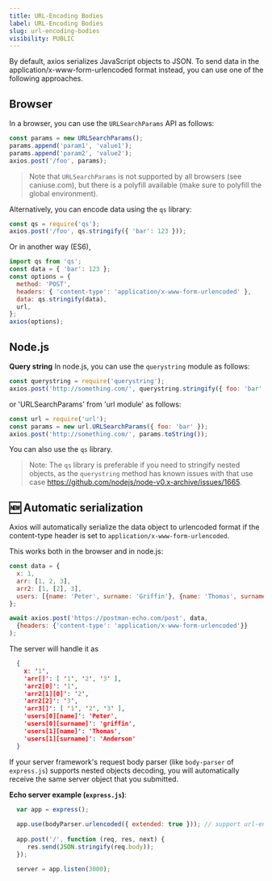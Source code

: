 ```yaml
---
title: URL-Encoding Bodies
label: URL-Encoding Bodies
slug: url-encoding-bodies
visibility: PUBLIC
---
```


By default, axios serializes JavaScript objects to JSON. To send data in the application/x-www-form-urlencoded format instead, you can use one of the following approaches.

## Browser
In a browser, you can use the `URLSearchParams` API as follows:

```js
const params = new URLSearchParams();
params.append('param1', 'value1');
params.append('param2', 'value2');
axios.post('/foo', params);
```
> Note that `URLSearchParams` is not supported by all browsers (see caniuse.com), but there is a polyfill available (make sure to polyfill the global environment).

Alternatively, you can encode data using the `qs` library:
```js
const qs = require('qs');
axios.post('/foo', qs.stringify({ 'bar': 123 }));
```

Or in another way (ES6),
```js
import qs from 'qs';
const data = { 'bar': 123 };
const options = {
  method: 'POST',
  headers: { 'content-type': 'application/x-www-form-urlencoded' },
  data: qs.stringify(data),
  url,
};
axios(options);
```

## Node.js
**Query string**
In node.js, you can use the `querystring` module as follows:

```js
const querystring = require('querystring');
axios.post('http://something.com/', querystring.stringify({ foo: 'bar' }));
```

or 'URLSearchParams' from 'url module' as follows:

```js
const url = require('url');
const params = new url.URLSearchParams({ foo: 'bar' });
axios.post('http://something.com/', params.toString());
```

You can also use the `qs` library.

> Note: The `qs` library is preferable if you need to stringify nested objects, as the `querystring` method has known issues with that use case https://github.com/nodejs/node-v0.x-archive/issues/1665.

## 🆕 Automatic serialization
Axios will automatically serialize the data object to urlencoded format if the content-type header is set to `application/x-www-form-urlencoded`.

This works both in the browser and in node.js:

```js
const data = {
  x: 1,
  arr: [1, 2, 3],
  arr2: [1, [2], 3],
  users: [{name: 'Peter', surname: 'Griffin'}, {name: 'Thomas', surname: 'Anderson'}],
};

await axios.post('https://postman-echo.com/post', data,
  {headers: {'content-type': 'application/x-www-form-urlencoded'}}
);
```

The server will handle it as
```json
  {
    x: '1',
    'arr[]': [ '1', '2', '3' ],
    'arr2[0]': '1',
    'arr2[1][0]': '2',
    'arr2[2]': '3',
    'arr3[]': [ '1', '2', '3' ],
    'users[0][name]': 'Peter',
    'users[0][surname]': 'griffin',
    'users[1][name]': 'Thomas',
    'users[1][surname]': 'Anderson'
  }
```
If your server framework's request body parser (like `body-parser` of `express.js`) supports nested objects decoding, you will automatically receive the same server object that you submitted.

**Echo server example (`express.js`)**:
```js
  var app = express();
  
  app.use(bodyParser.urlencoded({ extended: true })); // support url-encoded bodies
  
  app.post('/', function (req, res, next) {
     res.send(JSON.stringify(req.body));
  });

  server = app.listen(3000);
```